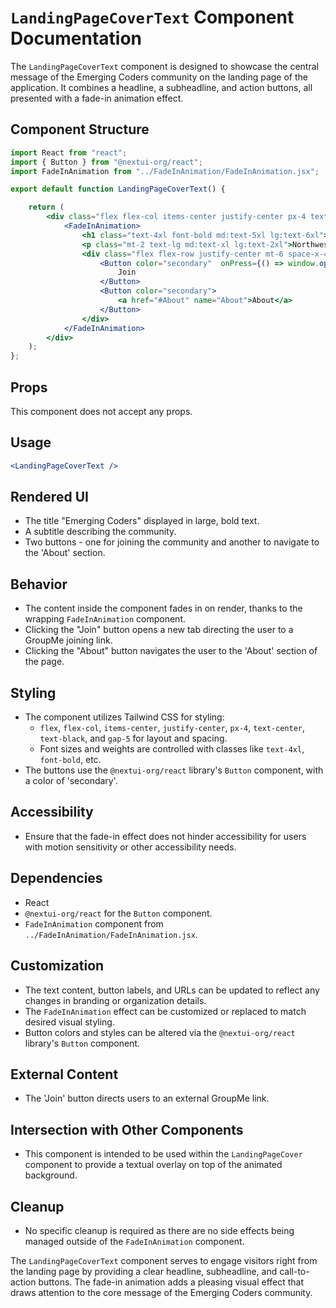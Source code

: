# `LandingPageCoverText` Component Documentation

The `LandingPageCoverText` component is designed to showcase the central message of the Emerging Coders community on the landing page of the application. It combines a headline, a subheadline, and action buttons, all presented with a fade-in animation effect.

## Component Structure

```jsx
import React from "react"; 
import { Button } from "@nextui-org/react";
import FadeInAnimation from "../FadeInAnimation/FadeInAnimation.jsx";

export default function LandingPageCoverText() {

    return (
        <div class="flex flex-col items-center justify-center px-4 text-center text-black gap-5">
            <FadeInAnimation>
                <h1 class="text-4xl font-bold md:text-5xl lg:text-6xl">Emerging Coders</h1>
                <p class="mt-2 text-lg md:text-xl lg:text-2xl">Northwestern University's Community of First-Generation and Low-Income Technologist</p>
                <div class="flex flex-row justify-center mt-6 space-x-4 gap-2">
                    <Button color="secondary"  onPress={() => window.open("https://groupme.com/join_group/89417887/c1x6DI3U", "_blank")}>
                        Join
                    </Button>
                    <Button color="secondary">
                        <a href="#About" name="About">About</a>
                    </Button>
                </div>
            </FadeInAnimation>
        </div>
    );
};
```

## Props

This component does not accept any props.

## Usage

```jsx
<LandingPageCoverText />
```

## Rendered UI

- The title "Emerging Coders" displayed in large, bold text.
- A subtitle describing the community.
- Two buttons - one for joining the community and another to navigate to the 'About' section.

## Behavior

- The content inside the component fades in on render, thanks to the wrapping `FadeInAnimation` component.
- Clicking the "Join" button opens a new tab directing the user to a GroupMe joining link.
- Clicking the "About" button navigates the user to the 'About' section of the page.

## Styling

- The component utilizes Tailwind CSS for styling:
    - `flex`, `flex-col`, `items-center`, `justify-center`, `px-4`, `text-center`, `text-black`, and `gap-5` for layout and spacing.
    - Font sizes and weights are controlled with classes like `text-4xl`, `font-bold`, etc.
- The buttons use the `@nextui-org/react` library's `Button` component, with a color of 'secondary'.

## Accessibility

- Ensure that the fade-in effect does not hinder accessibility for users with motion sensitivity or other accessibility needs.

## Dependencies

- React
- `@nextui-org/react` for the `Button` component.
- `FadeInAnimation` component from `../FadeInAnimation/FadeInAnimation.jsx`.

## Customization

- The text content, button labels, and URLs can be updated to reflect any changes in branding or organization details.
- The `FadeInAnimation` effect can be customized or replaced to match desired visual styling.
- Button colors and styles can be altered via the `@nextui-org/react` library's `Button` component.

## External Content

- The 'Join' button directs users to an external GroupMe link.

## Intersection with Other Components

- This component is intended to be used within the `LandingPageCover` component to provide a textual overlay on top of the animated background.

## Cleanup

- No specific cleanup is required as there are no side effects being managed outside of the `FadeInAnimation` component.

The `LandingPageCoverText` component serves to engage visitors right from the landing page by providing a clear headline, subheadline, and call-to-action buttons. The fade-in animation adds a pleasing visual effect that draws attention to the core message of the Emerging Coders community.